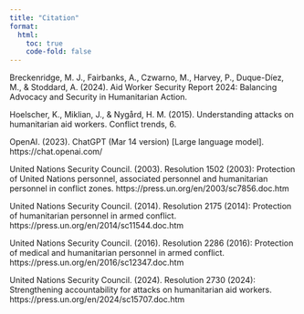 ```yaml
---
title: "Citation"
format:
  html:
    toc: true
    code-fold: false
---
```

Breckenridge, M. J., Fairbanks, A., Czwarno, M., Harvey, P., Duque-Díez, M., & Stoddard, A. (2024). Aid Worker Security Report 2024: Balancing Advocacy and Security in Humanitarian Action.

Hoelscher, K., Miklian, J., & Nygård, H. M. (2015). Understanding attacks on humanitarian aid workers. Conflict trends, 6.

OpenAI. (2023). ChatGPT (Mar 14 version) [Large language model]. https://chat.openai.com/

United Nations Security Council. (2003). Resolution 1502 (2003): Protection of United Nations personnel, associated personnel and humanitarian personnel in conflict zones. https://press.un.org/en/2003/sc7856.doc.htm

United Nations Security Council. (2014). Resolution 2175 (2014): Protection of humanitarian personnel in armed conflict. https://press.un.org/en/2014/sc11544.doc.htm

United Nations Security Council. (2016). Resolution 2286 (2016): Protection of medical and humanitarian personnel in armed conflict. https://press.un.org/en/2016/sc12347.doc.htm

United Nations Security Council. (2024). Resolution 2730 (2024): Strengthening accountability for attacks on humanitarian aid workers. https://press.un.org/en/2024/sc15707.doc.htm


